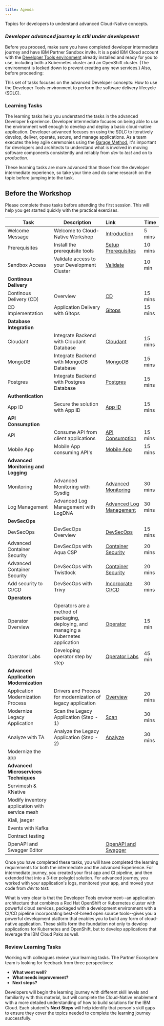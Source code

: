 ```yaml
---
title: Agenda
---
```


<PageDescription>

Topics for developers to understand advanced Cloud-Native concepts.

</PageDescription>

### ***Developer advanced journey is still under development***

<InlineNotification>

Before you proceed, make sure you have completed developer intermediate journey and have IBM Partner Sandbox invite. It is a paid IBM Cloud account with the [Developer Tools environment](../getting-started/devenvsetup) already installed and ready for you to use, including both a Kubernetes cluster and an OpenShift cluster. (The environment is locked down to prevent creating any new services.) Also, before proceeding:

</InlineNotification>

This set of tasks focuses on the advanced Developer concepts: How to use the Developer Tools environment to perform the software delivery lifecycle (SDLC).

### Learning Tasks

The learning tasks help you understand the tasks in the advanced Developer Experience. Developer intermediate focuses on being able to use the environment well enough to develop and deploy a basic cloud-native application. Developer advanced focuses on using the SDLC to iteratively develop, deliver, operate, secure, and manage applications. As a team executes the key agile ceremonies using the [Garage Method](https://www.ibm.com/garage/method/cloud/), it's important for developers and architects to understand what is involved in moving software components consistently and reliably from *dev* to *test* and on to *production*.

These learning tasks are more advanced than those from the developer intermediate experience, so take your time and do some research on the topic before jumping into the task.

<Tabs>

<Tab label="Over the Web">

## Before the Workshop

Please complete these tasks before attending the first session. This will help you get started quickly with the practical exercises.

| Task                            | Description         | Link        | Time    |
| --------------------------------| ------------------  |:----------- |---------|
| Welcome Message | Welcome to Cloud-Native Workshop  | [Introduction](/getting-started/introduction) | 5 mins |
| Prerequisites | Install the prerequisite tools  | [Setup Prerequisites](/getting-started/prereqs) | 10 mins |
| Sandbox Access | Validate access to your Development Cluster |  [Validate](/getting-started/checksetup) | 10 min |
| **Continous Delivery** | | | |
| Continous Delivery (CD) | Overview | [CD](/developer-intermediate/continuous-delivery) | 15 mins |
| CD Implementation | Application Delivery with Gitops | [Gitops](/developer-advanced/gitops) | 15 mins |
| **Database Integration** | | | |
| Cloudant | Integrate Backend with Cloudant Database | [Cloudant](/developer-advanced/inventory-cloudant) | 15 mins |
| MongoDB | Integrate Backend with MongoDB Database | [MongoDB](/developer-advanced/inventory-mongodb) | 15 mins |
| Postgres | Integrate Backend with Postgres Database | [Postgres](/developer-advanced/inventory-postgres) | 15 mins |
| **Authentication** | | | |
| App ID | Secure the solution with App ID  | [App ID](/developer-advanced/inventory-appid/) | 15 mins |
| **API Consumption** | | | |
| API | Consume API from client applications  | [API Consumption](/developer-advanced/inventory-api/) | 15 mins |
| Mobile App | Mobile App consuming API's  | [Mobile App](/developer-advanced/inventory-mobile-app/) | 15 mins |
| **Advanced Monitoring and Logging** | | | |
| Monitoring | Advanced Monitoring with Sysdig | [Advanced Monitoring](/developer-advanced/monitoring/) | 30 mins |
| Log Management | Advanced Log Management with LogDNA | [Advanced Log Management](/developer-advanced/log-management/) | 30 mins |
| **DevSecOps** | | | |
| DevSecOps | DevSecOps Overview | [DevSecOps](developer-advanced/devsecops) | 15 mins |
| Advanced Container Security | DevSecOps with Aqua CSP | [Container Security](developer-advanced/devsecops-aquasec-csp) | 20 mins |
| Advanced Container Security | DevSecOps with Twistlock | [Container Security](developer-advanced/devsecops-twistlock) | 20 mins |
| Add security to CI/CD | DevSecOps with Trivy | [Incorporate CI/CD](developer-advanced/devsecops-trivy) | 30 mins |
| **Operators** | | | |
| Operator Overview | Operators are a method of packaging, deploying, and managing a Kubernetes application |[Operator](/developer-advanced/operator/) | 15 min |
| Operator Labs | Developing operator step by step |[Operator Labs](/developer-advanced/operator/lab) | 45 min |
| **Advanced Application Modernization** | | | |
| Application Modernization Process | Drivers and Process for modernization of legacy application | [Overview](/developer-advanced/appmod-overview/) | 20 mins|
| Modernize Legacy Application  | Scan the Legacy Application (Step - 1) | [Scan](/developer-advanced/appmod-exercise-part1/) | 30 mins|
| Analyze with TA | Analyze the Legacy Application (Step - 2)|[Analyze](/developer-advanced/appmod-exercise-part2/) | 30 mins|
| Modernize the app | | | |
| **Advanced Microservices Techniques** | | | |
| Servimesh & KNative | | | |
| Modify inventory application with service mesh | | | |
| Kiali, jaeger | | | |
| Events with Kafka | | | |
| Contract testing | | | |
| OpenAPI and Swagger Editor | | [OpenAPI and Swagger](/developer-advanced/swagger-and-openapi/) | |
</Tab>

<Tab label="Self Paced">
</Tab>

<Tab label="In Person">
</Tab>

</Tabs>

Once you have completed these tasks, you will have completed the learning requirements for both the intermediate and the advanced Experience. For intermediate journey, you created your first app and CI pipeline, and then extended that into a 3-tier polyglot solution. For advanced journey, you worked with your application's logs, monitored your app, and moved your code from *dev* to *test*.

What is very clear is that the Developer Tools environment--an application architecture that combines a Red Hat OpenShift or Kubernetes cluster with powerful cloud services, packaged with a development environment with a CI/CD pipeline incorporating best-of-breed open source tools--gives you a powerful development platform that enables you to build any form of cloud-native application. These skills form the foundation not only to develop applications for Kubernetes and OpenShift, but to develop applications that leverage the IBM Cloud Paks as well.

### Review Learning Tasks

Working with colleagues review your learning tasks. The Partner Ecosystem team is looking for feedback from three perspectives:

- **What went well?**
- **What needs improvement?**
- **Next steps?**

Developers will begin the learning journey with different skill levels and familiarity with this material, but will complete the Cloud-Native enablement with a more detailed understanding of how to build solutions for the IBM Cloud. Each student's **Next Steps** will help identify that person's skill gaps to ensure they cover the topics needed to complete the learning journey successfully.
